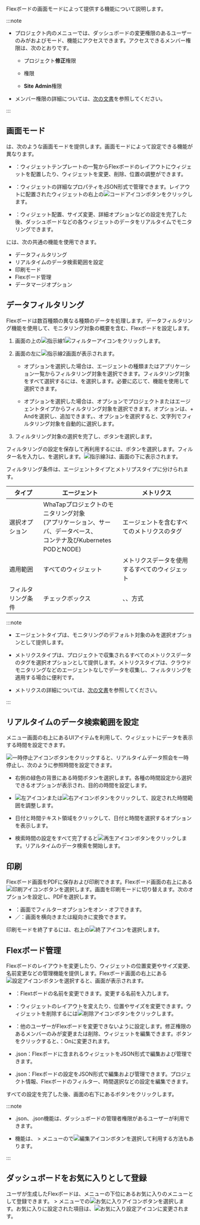 Flexボードの画面モードによって提供する機能について説明します。

:::note

- プロジェクト内の<Cmdname sid="side_flexboard" className="uitext" />メニューでは、ダッシュボードの変更権限のあるユーザーのみが<Cmdname sid="edit_mode" className="uitext" />および<Cmdname sid="admin" className="uitext" />モード、<Cmdname sid="filter" className="uitext" />機能にアクセスできます。アクセスできるメンバー権限は、次のとおりです。

  - プロジェクト**修正**権限 

  - <Cmdname sid="ITM06494" className="b600" />権限

  - **Site Admin**権限

- メンバー権限の詳細については、[次の文書](../project/project-structure#member-auth)を参照してください。

:::

## 画面モード

<Cmdname sid="side_flexboard" className="uitext" />は、次のような画面モードを提供します。画面モードによって設定できる機能が異なります。

- <Cmdname sid="edit_mode" className="uitext" />：ウィジェットテンプレートの一覧からFlexボードのレイアウトにウィジェットを配置したり、ウィジェットを変更、削除、位置の調整ができます。

- <Cmdname sid="admin" className="uitext" />：ウィジェットの詳細なプロパティをJSON形式で管理できます。レイアウトに配置されたウィジェットの右上の![コードアイコン](/img/ico-custom-code.svg)ボタンをクリックします。

- <Cmdname sid="view_mode" className="uitext" />：ウィジェット配置、サイズ変更、詳細オプションなどの設定を完了した後、ダッシュボードなどの各ウィジェットのデータをリアルタイムでモニタリングできます。

<Cmdname sid="side_flexboard" className="uitext" />には、次の共通の機能を使用できます。

- データフィルタリング
- リアルタイムのデータ検索範囲を設定
- 印刷モード
- Flexボード管理
- データマージオプション

## データフィルタリング

Flexボードは数百種類の異なる種類のデータを処理します。データフィルタリング機能を使用して、モニタリング対象の概要を含む、Flexボードを設定します。

<ImgLang img='flexboard-filter.png' desc='Flexボード-フィルター' />

1. 画面の上の![指示線1](/img/number-01.png)![フィルターアイコン](/img/ico-filter.svg)<Cmdname sid="filter" className="uitext" />をクリックします。 

2. 画面の左に![指示線2](/img/number-02.png)<Cmdname sid="filter" className="uitext" />画面が表示されます。

   - <Cmdname sid="agent" className="uitext" />オプションを選択した場合は、エージェントの種類またはアプリケーション一覧からフィルタリング対象を選択できます。フィルタリング対象をすべて選択するには、<Cmdname sid="select_all" className="uitext" />を選択します。必要に応じて、<Cmdname sid="search" className="uitext" />機能を使用して選択できます。

   - <Cmdname sid="metrics" className="uitext" />オプションを選択した場合は、<Cmdname sid="category" className="uitext" />オプションでプロジェクトまたはエージェントタイプからフィルタリング対象を選択できます。<Cmdname sid="category" className="uitext" />オプションは、<UI>+ And</UI>を選択し、追加できます。<Cmdname sid="contain" className="uitext" />、<Cmdname sid="exclude" className="uitext" />オプションを選択すると、文字列でフィルタリング対象を自動的に選択します。

3. フィルタリング対象の選択を完了し、<Cmdname sid="apply" className="uitext" />ボタンを選択します。 

フィルタリングの設定を保存して再利用するには、<Cmdname sid="save_filter" className="uitext" />ボタンを選択します。フィルター名を入力し、<Cmdname sid="save" className="uitext" />を選択します。![指示線3](/img/number-03.png)<Cmdname sid="saved_filter" className="uitext" />は、<Cmdname sid="filter" className="uitext" />画面の下に表示されます。

フィルタリング条件は、エージェントタイプとメトリプスタイプに分けられます。

| タイプ       | エージェント                                                                         | メトリクス                                                                                                                                  |
| --------- | ------------------------------------------------------------------------------ | -------------------------------------------------------------------------------------------------------------------------------------- |
| 選択オプション   | WhaTapプロジェクトのモニタリング対象<br/>(アプリケーション、サーバ、データベース、<br/>コンテナ及びKubernetes PODとNODE) | エージェントを含むすべてのメトリクスのタグ                                                                                                                  |
| 適用範囲      | すべてのウィジェット                                                                     | メトリクスデータを使用するすべてのウィジェット                                                                                                                |
| フィルタリング条件 | チェックボックス                                                                       | <Cmdname sid="equal" className="uitext" />、<Cmdname sid="contain" className="uitext" />、<Cmdname sid="exclude" className="uitext" />方式 |

:::note

- エージェントタイプは、モニタリングのデフォルト対象のみを選択オプションとして提供します。

- メトリクスタイプは、プロジェクトで収集されるすべてのメトリクスデータのタグを選択オプションとして提供します。メトリクスタイプは、クラウドモニタリングなどのエージェントなしでデータを収集し、フィルタリングを適用する場合に便利です。

- メトリクスの詳細については、[次の文書](metrics-intro)を参照してください。

:::

## リアルタイムのデータ検索範囲を設定

<Cmdname sid="side_flexboard" className="uitext" />メニュー画面の右上にあるUIアイテムを利用して、ウィジェットにデータを表示する時間を設定できます。

<ImgLang img='flexboard-time-set.png' desc='リアルタイムデータ参照' />

![一時停止アイコン](/img/ico-pause.svg)ボタンをクリックすると、リアルタイムデータ照会を一時停止し、次のように参照時間を設定できます。

<ImgLang img='flexboard-time-set-pause.png' desc='リアルタイムデータ参照' />

- 右側の緑色の背景にある時間ボタンを選択します。各種の時間設定から選択できるオプションが表示され、目的の時間を設定します。

- ![左アイコン](/img/left-arrow.svg)または![右アイコン](/img/right-arrow.svg)ボタンをクリックして、設定された時間範囲を調整します。

- 日付と時間テキスト領域をクリックして、日付と時間を選択するオプションを表示します。

- 検索時間の設定をすべて完了すると![再生アイコン](/img/ico-play-time.svg)ボタンをクリックします。リアルタイムのデータ検索を開始します。

## 印刷

Flexボード画面をPDFに保存および印刷できます。Flexボード画面の右上にある![印刷アイコン](/img/ico-print.svg)ボタンを選択します。画面を印刷モードに切り替えます。次のオプションを設定し、<UI>PDF</UI><Cmdname sid="download" className="uitext" />を選択します。

- <Cmdname sid="filter_visible_msg" className="uitext" />：画面でフィルターオプションをオン・オフできます。
- <Cmdname sid="change_landscape_mode_msg" className="uitext" replace="horizontal" />／<Cmdname sid="change_landscape_mode_msg" className="uitext" replace="vertical" />：画面を横向きまたは縦向きに変換できます。

印刷モードを終了するには、右上の![終了アイコン](/img/ico-close.svg)<Cmdname sid="close_print_mode" className="uitext" />を選択します。

## Flexボード管理

Flexボードのレイアウトを変更したり、ウィジェットの位置変更やサイズ変更、名前変更などの管理機能を提供します。Flexボード画面の右上にある![設定アイコン](/img/ico-setting.svg)ボタンを選択すると、<Cmdname sid="flexboard_management" className="uitext" />画面が表示されます。 

- <Cmdname sid="rename" className="uitext" />：Flextボードの名前を変更できます。変更する名前を入力します。

- <Cmdname sid="layout" className="uitext" />：ウィジェットのレイアウトを変えたり、位置やサイズを変更できます。ウィジェットを削除するには![削除アイコン](/img/ico-trash.svg)ボタンをクリックします。

- <Cmdname sid="dont_allow_users_to_modify" className="uitext" />：他のユーザーがFlexボードを変更できないように設定します。修正権限のあるメンバーのみが変更または削除、ウィジェットを編集できます。ボタンをクリックすると、<Cmdname sid="dont_allow_users_to_modify" className="uitext" /><UI>：On</UI>に変更されます。

- <Cmdname sid="widget" className="uitext" /><UI>.json</UI>：Flexボードに含まれるウィジェットをJSON形式で編集および管理できます。

- <Cmdname sid="option" className="uitext" /><UI>.json</UI>：Flexボードの設定をJSON形式で編集および管理できます。プロジェクト情報、Flexボードのフィルター、時間選択などの設定を編集できます。

すべての設定を完了した後、画面の右下にある<Cmdname sid="save" className="uitext" />ボタンをクリックします。

:::note

- <Cmdname sid="widget" className="uitext" /><UI>.json</UI>、<Cmdname sid="option" className="uitext" /><UI>.json</UI>機能は、ダッシュボードの管理者権限があるユーザーが利用できます。

- <Cmdname sid="flexboard_management" className="uitext" />機能は、<Cmdname sid="side_dashboard" className="uitext" /> &gt; <Cmdname sid="side_flexboard" className="uitext" />メニューの<Cmdname sid="dashboard_list" className="uitext" />で![編集アイコン](/img/ico-edit.svg)ボタンを選択して利用する方法もあります。

:::

## ダッシュボードをお気に入りとして登録

<ImgLang img='flexboard-favorite.png' desc='Flex ボード - お気に入り' />

ユーザが生成したFlexボードは、<Cmdname sid="side_dashboard" className="uitext" />メニューの下位にあるお気に入りのメニューとして登録できます。<Cmdname sid="side_dashboard" className="uitext" /> > <Cmdname sid="side_flexboard" className="uitext" />メニューで<Cmdname sid="dashboard_list" className="uitext" />の![お気に入りアイコン](/img/ico-favorite.svg)ボタンを選択します。お気に入りに設定された項目は、![お気に入り設定アイコン](/img/ico-favorite-check.svg)に変更されます。
